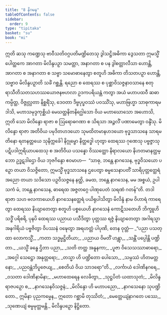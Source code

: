 ```yaml
---
title: "8 နိဂမန"
tableOfContents: false
sidebar:
  order: 9
type: "tipitaka"
basket: "su"
book: "mi"
---
```



<DynamicBreadcrumb />

<Division number="292" book="mi" e="ch" v="28">

<Paragraph number="2024" book="mi">
ဣတိ ဆသု ကဏ္ဍေသု ဗာဝီသတိဝဂ္ဂပတိမဏ္ဍိတေသု ဒွါသဋ္ဌိအဓိကာ ဒွေသတာ ဣမသ္မိံ ပေါတ္ထကေ အာဂတာ မိလိန္ဒပဉှာ သမတ္တာ, အနာဂတာ စ ပန ဒွါစတ္တာလီသာ ဟောန္တိ, အာဂတာ စ အနာဂတာ စ သဗ္ဗာ သမောဓာနေတွာ စတူဟိ အဓိကာ တိသတပဉှာ ဟောန္တိ, သဗ္ဗာဝ မိလိန္ဒပဉှာတိ သင်္ခံ ဂစ္ဆန္တိ.
</Paragraph>

<Paragraph number="2025" book="mi">
ရညော စ ထေရဿ စ ပုစ္ဆာဝိသဇ္ဇနာဝသာနေ စတုရာသီတိသတသဟဿယောဇနဗဟလာ ဥဒကပရိယန္တံ ကတွာ အယံ မဟာပထဝီ ဆဓာ ကမ္ပိတ္ထ, ဝိဇ္ဇုလ္လတာ နိစ္ဆရိံသု, ဒေဝတာ ဒိဗ္ဗပုပ္ဖဝဿံ ပဝဿိံသု, မဟာဗြဟ္မာ သာဓုကာရမဒါသိ, မဟာသမုဒ္ဒကုစ္ဆိယံ မေဃတ္ထနိတနိဂ္ဃေါသော ဝိယ မဟာဃောသော အဟောသိ, ဣတိ သော မိလိန္ဒော ရာဇာ စ ဩရောဓဂဏာ စ သိရသာ အဉ္ဇလိံ ပဏာမေတွာ ဝန္ဒိံသု.
</Paragraph>

</Division>
<Division number="293" book="mi" e="ch" v="28">

<Paragraph number="2026" book="mi">
မိလိန္ဒော ရာဇာ အတိဝိယ ပမုဒိတဟဒယော သုမထိတမာနဟဒယော ဗုဒ္ဓသာသနေ သာရမတိနော ရတနတ္တယေ သုနိက္ကင်္ခေါ နိဂ္ဂုမ္ဗော နိတ္ထဒ္ဓေါ ဟုတွာ ထေရဿ ဂုဏေသု ပဗ္ဗဇ္ဇာသု ပဋိပဒါဣရိယာပထေသု စ အတိဝိယ ပသန္နော ဝိဿတ္ထော နိရာလယော နိဟတမာနတ္ထမ္ဘော ဥဒ္ဓဋဒါဌော ဝိယ ဘုဇဂိန္ဒော ဧဝမာဟ—  “သာဓု, ဘန္တေ နာဂသေန, ဗုဒ္ဓဝိသယော ပဉှော တယာ ဝိသဇ္ဇိတော, ဣမသ္မိံ ဗုဒ္ဓသာသနေ ဌပေတွာ ဓမ္မသေနာပတိံ သာရိပုတ္တတ္ထေရံ အညော တယာ သဒိသော ပဉှဝိသဇ္ဇနေ နတ္ထိ, ခမထ, ဘန္တေ နာဂသေန, မမ အစ္စယံ, ဥပါသကံ မံ, ဘန္တေ နာဂသေန, ဓာရေထ အဇ္ဇတဂ္ဂေ ပါဏုပေတံ သရဏံ ဂတန်”တိ.
</Paragraph>

</Division>
<Division number="294" book="mi" e="ch" v="28">

<Paragraph number="2027" book="mi">
တဒါ ရာဇာ သဟ ဗလကာယေဟိ နာဂသေနတ္ထေရံ ပယိရုပါသိတွာ မိလိန္ဒံ နာမ ဝိဟာရံ ကာရေတွာ ထေရဿ နိယျာတေတွာ စတူဟိ ပစ္စယေဟိ နာဂသေနံ ကောဋိသတေဟိ ဘိက္ခူဟိ သဒ္ဓိံ ပရိစရိ, ပုနပိ ထေရဿ ပညာယ ပသီဒိတွာ ပုတ္တဿ ရဇ္ဇံ နိယျာတေတွာ အဂါရသ္မာ အနဂါရိယံ ပဗ္ဗဇိတွာ ဝိပဿနံ ဝဍ္ဎေတွာ အရဟတ္တံ ပါပုဏိ, တေန ဝုတ္တံ—
</Paragraph>

<Paragraph number="2028" type="verses" book="mi">
_“ပညာ ပသတ္ထာ လောကသ္မိံ,_  
_ကတာ သဒ္ဓမ္မဋ္ဌိတိယာ;_  
_ပညာယ ဝိမတိံ ဟန္တွာ,_  
_သန္တိံ ပပ္ပေါန္တိ ပဏ္ဍိတာ._  

</Paragraph>

<Paragraph number="2029" type="verses" book="mi">
_ယသ္မိံ ခန္ဓေ ဌိတာ ပညာ,_  
_သတိ တတ္ထ အနူနကာ;_  
_ပူဇာ ဝိသေသဿာဓာရော,_  
_အဂ္ဂေါ သေဋ္ဌော အနုတ္တရော;_  
_တသ္မာ ဟိ ပဏ္ဍိတော ပေါသော,_  
_သမ္ပဿံ ဟိတမတ္တနော;_  
_ပညဝန္တံဘိပူဇေယျ,_  
_စေတိယံ ဝိယ သာဒရော”တိ._  

</Paragraph>

<Paragraph number="2030" type="verses" book="mi">
_လင်္ကာယံ ဒေါဏိနဂရေ,_  
_ဝသတာ ဒေါဏိနာမိနာ;_  
_မဟာထေရေန လေခိတွာ,_  
_သုဋ္ဌပိတံ ယထာသုတံ;_  
_မိလိန္ဒရာဇပဉှော စ,_  
_နာဂသေနဝိသဇ္ဇနံ;_  
_မိလိန္ဒော ဟိ မဟာပညော,_  
_နာဂသေနော သုပဏ္ဍိတော._  

</Paragraph>

<Paragraph number="2031" book="mi">
ဣမိနာ ပုညကမ္မေန,_  
ဣတော ဂစ္ဆာမိ တုဿိတံ;_  
_မေတ္တေယျံနာဂတေ ပဿေ,_  
_သုဏေယျံ ဓမ္မမုတ္တမန္တိ._  


</Paragraph>
</Division>

<Paragraph number="2032" type="center" book="mi">
မိလိန္ဒပဉှော နိဋ္ဌိတော.
</Paragraph>